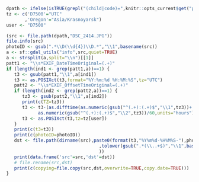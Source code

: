 ```r
dpath <- ifelse(isTRUE(grepl("(child|code)=",knitr::opts_current$get("params.src"))),"resources",".")
tz <- c('D7500'="UTC"
       ,'Oregon'="Asia/Krasnoyarsk")
user <- "D7500"
```

```r
(src <- file.path(dpath,"DSC_2414.JPG"))
file.info(src)
photoID <- gsub(".*\\D(\\d{4})\\D.*","\\1",basename(src))
a <- sf::gdal_utils("info",src,quiet=TRUE)
a <- strsplit(a,split="\\n")[[1]]
patt1 <- "\\s*EXIF_DateTimeOriginal=(.+)"
if (length(ind1 <- grep(patt1,a))==1) {
   t3 <- gsub(patt1,"\\1",a[ind1])
   t3 <- as.POSIXct(t3,format="%Y:%m:%d %H:%M:%S",tz="UTC")
   patt2 <- "\\s*EXIF_OffsetTimeOriginal=(.+)"
   if (length(ind2 <- grep(patt2,a))==1) {
      tz3 <- gsub(patt2,"\\1",a[ind2])
      print(c(TZ=tz3))
      t3 <- t3-(as.difftime(as.numeric(gsub("^(.+):(.+)$","\\1",tz3))+
            as.numeric(gsub("^(.+):(.+)$","\\2",tz3))/60,units="hours"))
      t3 <- as.POSIXct(t3,tz=tz[user])
   }
   print(c(t3=t3))
   print(c(photoID=photoID))
   dst <- file.path(dirname(src),paste0(format(t3,"%Y%m%d-%H%M%S-"),photoID
                                   ,tolower(gsub(".*(\\..+$)","\\1",basename(src)))
                                   ))
   print(data.frame('src'=src,'dst'=dst))
   # file.rename(src,dst)
   print(c(copying=file.copy(src,dst,overwrite=TRUE,copy.date=TRUE)))
}
```

